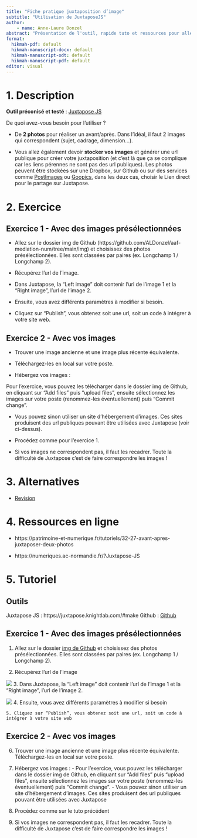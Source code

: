 ---
title: "Fiche pratique juxtaposition d’image"
subtitle: "Utilisation de JuxtaposeJS"
author:
    - name: Anne-Laure Donzel
abstract: "Présentation de l'outil, rapide tuto et ressources pour aller plus loin"
format:
  hikmah-pdf: default
  hikmah-manuscript-docx: default
  hikmah-manuscript-odt: default
  hikmah-manuscript-pdf: default
editor: visual
---

# 1. Description

**Outil préconisé et testé** : [Juxtapose JS](https://juxtapose.knightlab.com/#make)

De quoi avez-vous besoin pour l'utiliser ?

-   De **2 photos** pour réaliser un avant/après. Dans l'idéal, il faut 2 images qui correspondent (sujet, cadrage, dimension...).

-   Vous allez également devoir **stocker vos images** et générer une url publique pour créer votre juxtaposition (et c'est là que ça se complique car les liens pérennes ne sont pas des url publiques). Les photos peuvent être stockées sur une Dropbox, sur Github ou sur des services comme [PostImages](https://postimages.org/) ou [Goopics](https://goopics.net/), dans les deux cas, choisir le Lien direct pour le partage sur Juxtapose.

# 2. Exercice

## Exercice 1 - Avec des images présélectionnées

-   Allez sur le dossier img de Github (https://github.com/ALDonzel/aaf-mediation-num/tree/main/img) et choisissez des photos présélectionnées. Elles sont classées par paires (ex. Longchamp 1 / Longchamp 2).

-   Récupérez l'url de l'image.

-   Dans Juxtapose, la "Left image" doit contenir l'url de l'image 1 et la "Right image", l'url de l'image 2.

-   Ensuite, vous avez différents paramètres à modifier si besoin.

-   Cliquez sur "Publish", vous obtenez soit une url, soit un code à intégrer à votre site web.

## Exercice 2 - Avec vos images

-   Trouver une image ancienne et une image plus récente équivalente.

-   Téléchargez-les en local sur votre poste.

-   Hébergez vos images :

Pour l'exercice, vous pouvez les télécharger dans le dossier img de Github, en cliquant sur "Add files" puis "upload files", ensuite sélectionnez les images sur votre poste (renommez-les éventuellement) puis "Commit change".

-   Vous pouvez sinon utiliser un site d'hébergement d'images. Ces sites produisent des url publiques pouvant être utilisées avec Juxtapose (voir ci-dessus).

-   Procédez comme pour l'exercice 1.

-   Si vos images ne correspondent pas, il faut les recadrer. Toute la difficulté de Juxtapose c'est de faire correspondre les images !

# 3. Alternatives

-   [Revision](https://revision.lukasz.cc/)

# 4. Ressources en ligne

-   https://patrimoine-et-numerique.fr/tutoriels/32-27-avant-apres-juxtaposer-deux-photos

-   https://numeriques.ac-normandie.fr/?Juxtapose-JS

# 5. Tutoriel

## Outils

Juxtapose JS : https://juxtapose.knightlab.com/#make Github : [Github](https://github.com/ALDonzel/aaf-mediation-num/tree/main/img)

## Exercice 1 - Avec des images présélectionnées

1.  Allez sur le dossier [img de Github](https://github.com/ALDonzel/aaf-mediation-num/tree/main/img) et choisissez des photos présélectionnées. Elles sont classées par paires (ex. Longchamp 1 / Longchamp 2).

2.  Récupérez l'url de l'image

![](img/juxt01.png) 3. Dans Juxtapose, la "Left image" doit contenir l'url de l'image 1 et la "Right image", l'url de l'image 2.

![](img/juxt02.png) 4. Ensuite, vous avez différents paramètres à modifier si besoin

    5. Cliquez sur “Publish”, vous obtenez soit une url, soit un code à intégrer à votre site web

## Exercice 2 - Avec vos images

6.  Trouver une image ancienne et une image plus récente équivalente. Téléchargez-les en local sur votre poste.

7.  Hébergez vos images : - Pour l'exercice, vous pouvez les télécharger dans le dossier img de Github, en cliquant sur "Add files" puis "upload files", ensuite sélectionnez les images sur votre poste (renommez-les éventuellement) puis "Commit change". - Vous pouvez sinon utiliser un site d'hébergement d'images. Ces sites produisent des url publiques pouvant être utilisées avec Juxtapose

8.  Procédez comme sur le tuto précédent

9.  Si vos images ne correspondent pas, il faut les recadrer. Toute la difficulté de Juxtapose c'est de faire correspondre les images !
